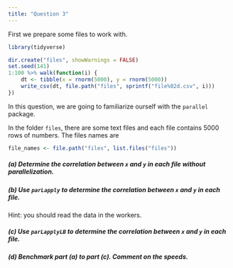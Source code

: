 ```yaml
---
title: "Question 3"
---
```


First we prepare some files to work with.

```r
library(tidyverse)
```

```r
dir.create("files", showWarnings = FALSE)
set.seed(141)
1:100 %>% walk(function(i) {
    dt <- tibble(x = rnorm(5000), y = rnorm(5000))
    write_csv(dt, file.path("files", sprintf("file%02d.csv", i)))
})
```

In this question, we are going to familiarize ourself with the `parallel` package.

In the folder `files`, there are some text files and each file contains 5000 rows of numbers. The files names are
```r
file_names <- file.path("files", list.files("files"))
```


##### (a) Determine the correlation between `x` and `y` in each file without parallelization.


##### (b) Use `parLapply` to determine the correlation between `x` and `y` in each file.

Hint: you should read the data in the workers.



##### (c) Use `parLapplyLB` to determine the correlation between `x` and `y` in each file.



##### (d) Benchmark part (a) to part (c). Comment on the speeds.

